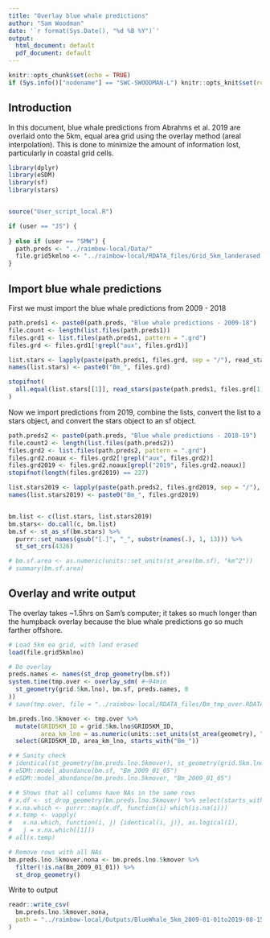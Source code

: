 ```yaml
---
title: "Overlay blue whale predictions"
author: "Sam Woodman"
date: '`r format(Sys.Date(), "%d %B %Y")`'
output:
  html_document: default
  pdf_document: default
---
```


```r
knitr::opts_chunk$set(echo = TRUE)
if (Sys.info()["nodename"] == "SWC-SWOODMAN-L") knitr::opts_knit$set(root.dir = "../")
```

## Introduction

In this document, blue whale predictions from Abrahms et al. 2019 are overlaid onto the 5km, equal area grid using the overlay method (areal interpolation). This is done to minimize the amount of information lost, particularly in coastal grid cells.

```r
library(dplyr)
library(eSDM)
library(sf)
library(stars)


source("User_script_local.R")

if (user == "JS") {
  
} else if (user == "SMW") {
  path.preds <- "../raimbow-local/Data/"
  file.grid5kmlno <- "../raimbow-local/RDATA_files/Grid_5km_landerased.RDATA"
}
```

## Import blue whale predictions

First we must import the blue whale predictions from 2009 - 2018

```r
path.preds1 <- paste0(path.preds, "Blue whale predictions - 2009-18")
file.count <- length(list.files(path.preds1))
files.grd1 <- list.files(path.preds1, pattern = ".grd")
files.grd <- files.grd1[!grepl("aux", files.grd1)]

list.stars <- lapply(paste(path.preds1, files.grd, sep = "/"), read_stars) #~120s
names(list.stars) <- paste0("Bm_", files.grd)

stopifnot(
  all.equal(list.stars[[1]], read_stars(paste(path.preds1, files.grd[1], sep = "/")))
)
```

Now we import predictions from 2019, combine the lists, convert the list to a stars object, and convert the stars object to an sf object.

```r
path.preds2 <- paste0(path.preds, "Blue whale predictions - 2018-19")
file.count2 <- length(list.files(path.preds2))
files.grd2 <- list.files(path.preds2, pattern = ".grd")
files.grd2.noaux <- files.grd2[!grepl("aux", files.grd2)]
files.grd2019 <- files.grd2.noaux[grepl("2019", files.grd2.noaux)]
stopifnot(length(files.grd2019) == 227)

list.stars2019 <- lapply(paste(path.preds2, files.grd2019, sep = "/"), read_stars) #
names(list.stars2019) <- paste0("Bm_", files.grd2019)


bm.list <- c(list.stars, list.stars2019)
bm.stars<- do.call(c, bm.list)
bm.sf <- st_as_sf(bm.stars) %>% 
  purrr::set_names(gsub("[.]", "_", substr(names(.), 1, 13))) %>% 
  st_set_crs(4326)

# bm.sf.area <- as.numeric(units::set_units(st_area(bm.sf), "km^2"))
# summary(bm.sf.area)
```

## Overlay and write output

The overlay takes ~1.5hrs on Sam's computer; it takes so much longer than the humpback overlay because the blue whale predictions go so much farther offshore. 

```r
# Load 5km ea grid, with land erased
load(file.grid5kmlno)

# Do overlay
preds.names <- names(st_drop_geometry(bm.sf))
system.time(tmp.over <- overlay_sdm( #~94min
  st_geometry(grid.5km.lno), bm.sf, preds.names, 0
))
# save(tmp.over, file = "../raimbow-local/RDATA_files/Bm_tmp_over.RDATA")

bm.preds.lno.5kmover <- tmp.over %>% 
  mutate(GRID5KM_ID = grid.5km.lno$GRID5KM_ID, 
         area_km_lno = as.numeric(units::set_units(st_area(geometry), "km^2"))) %>% 
  select(GRID5KM_ID, area_km_lno, starts_with("Bm_"))

# # Sanity check
# identical(st_geometry(bm.preds.lno.5kmover), st_geometry(grid.5km.lno))
# eSDM::model_abundance(bm.sf, "Bm_2009_01_05")
# eSDM::model_abundance(bm.preds.lno.5kmover, "Bm_2009_01_05")

# # Shows that all columns have NAs in the same rows
# x.df <- st_drop_geometry(bm.preds.lno.5kmover) %>% select(starts_with("Bm_"))
# x.na.which <- purrr::map(x.df, function(i) which(is.na(i)))
# x.temp <- vapply(
#   x.na.which, function(i, j) {identical(i, j)}, as.logical(1),
#   j = x.na.which[[1]])
# all(x.temp)

# Remove rows with all NAs
bm.preds.lno.5kmover.nona <- bm.preds.lno.5kmover %>% 
  filter(!is.na(Bm_2009_01_01)) %>% 
  st_drop_geometry()
```

Write to output

```r
readr::write_csv(
  bm.preds.lno.5kmover.nona, 
  path = "../raimbow-local/Outputs/BlueWhale_5km_2009-01-01to2019-08-15.csv"
)
```
